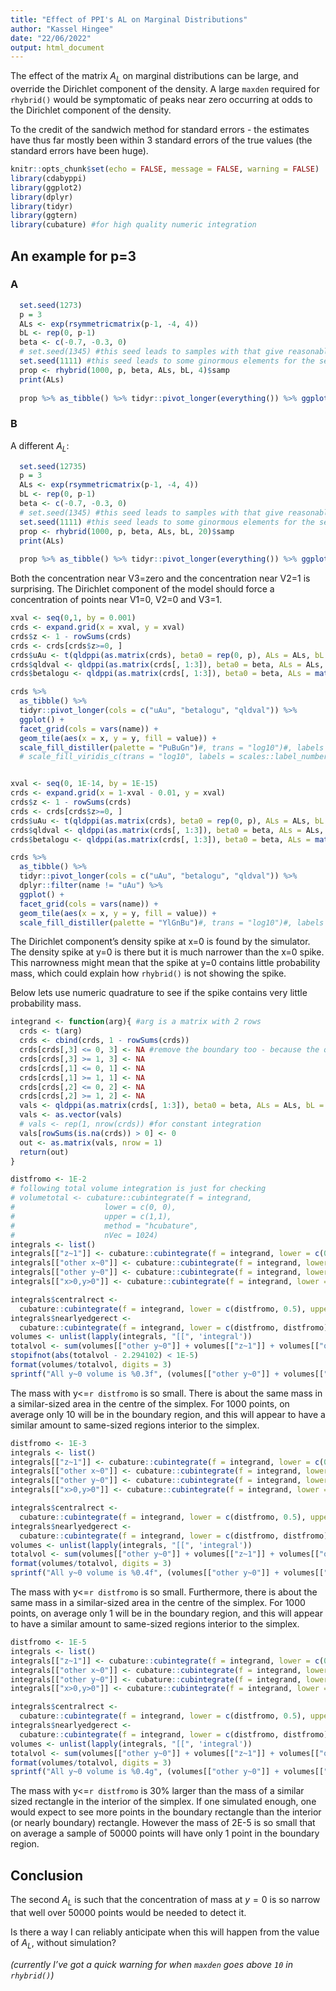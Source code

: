 ```yaml
---
title: "Effect of PPI's AL on Marginal Distributions"
author: "Kassel Hingee"
date: "22/06/2022"
output: html_document
---
```


The effect of the matrix $A_L$ on marginal distributions can be large, and override the Dirichlet component of the density. A large `maxden` required for `rhybrid()` would be symptomatic of peaks near zero occurring at odds to the Dirichlet component of the density.

To the credit of the sandwich method for standard errors - the estimates have thus far mostly been within 3 standard errors of the true values (the standard errors have been huge).

```r
knitr::opts_chunk$set(echo = FALSE, message = FALSE, warning = FALSE)
library(cdabyppi)
library(ggplot2)
library(dplyr)
library(tidyr)
library(ggtern)
library(cubature) #for high quality numeric integration
```

## An example for p=3
### A
```r
  set.seed(1273)
  p = 3
  ALs <- exp(rsymmetricmatrix(p-1, -4, 4))
  bL <- rep(0, p-1)
  beta <- c(-0.7, -0.3, 0)
  # set.seed(1345) #this seed leads to samples with that give reasonable estimates
  set.seed(1111) #this seed leads to some ginormous elements for the second diagonal element of ALs
  prop <- rhybrid(1000, p, beta, ALs, bL, 4)$samp
  print(ALs)
  
  prop %>% as_tibble() %>% tidyr::pivot_longer(everything()) %>% ggplot() + facet_wrap(vars(name)) + geom_freqpoly(aes(x=value))
```

### B
A different $A_L$:
```r
  set.seed(12735)
  p = 3
  ALs <- exp(rsymmetricmatrix(p-1, -4, 4))
  bL <- rep(0, p-1)
  beta <- c(-0.7, -0.3, 0)
  # set.seed(1345) #this seed leads to samples with that give reasonable estimates
  set.seed(1111) #this seed leads to some ginormous elements for the second diagonal element of ALs
  prop <- rhybrid(1000, p, beta, ALs, bL, 20)$samp
  print(ALs)
  
  prop %>% as_tibble() %>% tidyr::pivot_longer(everything()) %>% ggplot() + facet_wrap(vars(name)) + geom_freqpoly(aes(x=value))
```

Both the concentration near V3=zero and the concentration near V2=1 is surprising. The Dirichlet component of the model should force a concentration of points near V1=0, V2=0 and V3=1.

```r
xval <- seq(0,1, by = 0.001)
crds <- expand.grid(x = xval, y = xval)
crds$z <- 1 - rowSums(crds)
crds <- crds[crds$z>=0, ]
crds$uAu <- t(qldppi(as.matrix(crds), beta0 = rep(0, p), ALs = ALs, bL = bL))
crds$qldval <- qldppi(as.matrix(crds[, 1:3]), beta0 = beta, ALs = ALs, bL = bL)
crds$betalogu <- qldppi(as.matrix(crds[, 1:3]), beta0 = beta, ALs = matrix(0, p-1,p-1), bL = bL)

crds %>%
  as_tibble() %>%
  tidyr::pivot_longer(cols = c("uAu", "betalogu", "qldval")) %>%
  ggplot() +
  facet_grid(cols = vars(name)) +
  geom_tile(aes(x = x, y = y, fill = value)) +
  scale_fill_distiller(palette = "PuBuGn")#, trans = "log10")#, labels = scales::label_number())
  # scale_fill_viridis_c(trans = "log10", labels = scales::label_number(), option = "D")


xval <- seq(0, 1E-14, by = 1E-15)
crds <- expand.grid(x = 1-xval - 0.01, y = xval)
crds$z <- 1 - rowSums(crds)
crds <- crds[crds$z>=0, ]
crds$uAu <- t(qldppi(as.matrix(crds), beta0 = rep(0, p), ALs = ALs, bL = bL))
crds$qldval <- qldppi(as.matrix(crds[, 1:3]), beta0 = beta, ALs = ALs, bL = bL)
crds$betalogu <- qldppi(as.matrix(crds[, 1:3]), beta0 = beta, ALs = matrix(0, p-1,p-1), bL = bL)

crds %>%
  as_tibble() %>%
  tidyr::pivot_longer(cols = c("uAu", "betalogu", "qldval")) %>%
  dplyr::filter(name != "uAu") %>%
  ggplot() +
  facet_grid(cols = vars(name)) +
  geom_tile(aes(x = x, y = y, fill = value)) +
  scale_fill_distiller(palette = "YlGnBu")#, trans = "log10")#, labels =
```

The Dirichlet component's density spike at x=0 is found by the simulator. The density spike at y=0 is there but it is much narrower than the x=0 spike. This narrowness might mean that the spike at y=0 contains little probability mass, which could explain how `rhybrid()` is not showing the spike.

Below lets use numeric quadrature to see if the spike contains very little probability mass.

```r
integrand <- function(arg){ #arg is a matrix with 2 rows
  crds <- t(arg)
  crds <- cbind(crds, 1 - rowSums(crds))
  crds[crds[,3] <= 0, 3] <- NA #remove the boundary too - because the qldppi evaluates to infinity on boundary
  crds[crds[,3] >= 1, 3] <- NA
  crds[crds[,1] <= 0, 1] <- NA
  crds[crds[,1] >= 1, 1] <- NA
  crds[crds[,2] <= 0, 2] <- NA
  crds[crds[,2] >= 1, 2] <- NA
  vals <- qldppi(as.matrix(crds[, 1:3]), beta0 = beta, ALs = ALs, bL = bL)
  vals <- as.vector(vals)
  # vals <- rep(1, nrow(crds)) #for constant integration
  vals[rowSums(is.na(crds)) > 0] <- 0
  out <- as.matrix(vals, nrow = 1)
  return(out)
}

distfromo <- 1E-2
# following total volume integration is just for checking
# volumetotal <- cubature::cubintegrate(f = integrand,
#                    lower = c(0, 0),
#                    upper = c(1,1),
#                    method = "hcubature",
#                    nVec = 1024)
integrals <- list()
integrals[["z~1"]] <- cubature::cubintegrate(f = integrand, lower = c(0, 0), upper = c(distfromo,distfromo), method = "hcubature", nVec = 1024)
integrals[["other x~0"]] <- cubature::cubintegrate(f = integrand, lower = c(0, distfromo), upper = c(distfromo,1), method = "hcubature", nVec = 1024)
integrals[["other y~0"]] <- cubature::cubintegrate(f = integrand, lower = c(distfromo, 0), upper = c(1,distfromo), method = "hcubature", nVec = 1024)
integrals[["x>0,y>0"]] <- cubature::cubintegrate(f = integrand, lower = c(distfromo, distfromo), upper = c(1,1), method = "hcubature", nVec = 1024)

integrals$centralrect <- 
  cubature::cubintegrate(f = integrand, lower = c(distfromo, 0.5), upper = c(1,0.5+distfromo), method = "hcubature", nVec = 1024)
integrals$nearlyedgerect <- 
  cubature::cubintegrate(f = integrand, lower = c(distfromo, distfromo), upper = c(1,distfromo+distfromo), method = "hcubature", nVec = 1024)
volumes <- unlist(lapply(integrals, "[[", 'integral'))
totalvol <- sum(volumes[["other y~0"]] + volumes[["z~1"]] + volumes[["other x~0"]] + volumes[["x>0,y>0"]])
stopifnot(abs(totalvol - 2.294102) < 1E-5)
format(volumes/totalvol, digits = 3)
sprintf("All y~0 volume is %0.3f", (volumes[["other y~0"]] + volumes[["z~1"]]) / totalvol)
```

The mass with y<=`r distfromo` is so small. There is about the same mass in a similar-sized area in the centre of the simplex. For 1000 points, on average only 10 will be in the boundary region, and this will appear to have a similar amount to same-sized regions interior to the simplex.

```r
distfromo <- 1E-3
integrals <- list()
integrals[["z~1"]] <- cubature::cubintegrate(f = integrand, lower = c(0, 0), upper = c(distfromo,distfromo), method = "hcubature", nVec = 1024)
integrals[["other x~0"]] <- cubature::cubintegrate(f = integrand, lower = c(0, distfromo), upper = c(distfromo,1), method = "hcubature", nVec = 1024)
integrals[["other y~0"]] <- cubature::cubintegrate(f = integrand, lower = c(distfromo, 0), upper = c(1,distfromo), method = "hcubature", nVec = 1024)
integrals[["x>0,y>0"]] <- cubature::cubintegrate(f = integrand, lower = c(distfromo, distfromo), upper = c(1,1), method = "hcubature", nVec = 1024)

integrals$centralrect <- 
  cubature::cubintegrate(f = integrand, lower = c(distfromo, 0.5), upper = c(1,0.5+distfromo), method = "hcubature", nVec = 1024)
integrals$nearlyedgerect <- 
  cubature::cubintegrate(f = integrand, lower = c(distfromo, distfromo), upper = c(1,distfromo+distfromo), method = "hcubature", nVec = 1024)
volumes <- unlist(lapply(integrals, "[[", 'integral'))
totalvol <- sum(volumes[["other y~0"]] + volumes[["z~1"]] + volumes[["other x~0"]] + volumes[["x>0,y>0"]])
format(volumes/totalvol, digits = 3)
sprintf("All y~0 volume is %0.4f", (volumes[["other y~0"]] + volumes[["z~1"]]) / totalvol)
```

The mass with y<=`r distfromo` is so small. Furthermore, there is about the same mass in a similar-sized area in the centre of the simplex. For 1000 points, on average only 1 will be in the boundary region, and this will appear to have a similar amount to same-sized regions interior to the simplex. 


```r
distfromo <- 1E-5
integrals <- list()
integrals[["z~1"]] <- cubature::cubintegrate(f = integrand, lower = c(0, 0), upper = c(distfromo,distfromo), method = "hcubature", nVec = 1024)
integrals[["other x~0"]] <- cubature::cubintegrate(f = integrand, lower = c(0, distfromo), upper = c(distfromo,1), method = "hcubature", nVec = 1024)
integrals[["other y~0"]] <- cubature::cubintegrate(f = integrand, lower = c(distfromo, 0), upper = c(1,distfromo), method = "hcubature", nVec = 1024)
integrals[["x>0,y>0"]] <- cubature::cubintegrate(f = integrand, lower = c(distfromo, distfromo), upper = c(1,1), method = "hcubature", nVec = 1024)

integrals$centralrect <- 
  cubature::cubintegrate(f = integrand, lower = c(distfromo, 0.5), upper = c(1,0.5+distfromo), method = "hcubature", nVec = 1024)
integrals$nearlyedgerect <- 
  cubature::cubintegrate(f = integrand, lower = c(distfromo, distfromo), upper = c(1,distfromo+distfromo), method = "hcubature", nVec = 1024)
volumes <- unlist(lapply(integrals, "[[", 'integral'))
totalvol <- sum(volumes[["other y~0"]] + volumes[["z~1"]] + volumes[["other x~0"]] + volumes[["x>0,y>0"]])
format(volumes/totalvol, digits = 3)
sprintf("All y~0 volume is %0.4g", (volumes[["other y~0"]] + volumes[["z~1"]]) / totalvol)
```

The mass with y<=`r distfromo` is 30% larger than the mass of a similar sized rectangle in the interior of the simplex. If one simulated enough, one would expect to see more points in the boundary rectangle than the interior (or nearly boundary) rectangle. However the mass of 2E-5 is so small that on average a sample of 50000 points will have only 1 point in the boundary region.

## Conclusion
The second $A_L$ is such that the concentration of mass at $y=0$ is so narrow that well over 50000 points would be needed to detect it.

Is there a way I can reliably anticipate when this will happen from the value of $A_L$, without simulation?

*(currently I've got a quick warning for when `maxden` goes above `10` in `rhybrid()`)*
